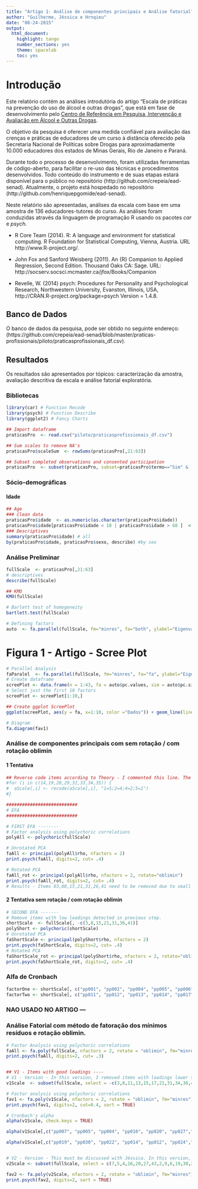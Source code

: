 ```yaml
---
title: "Artigo 1- Análise de componentes principais e Análise fatorial"
author: "Guilherme, Jéssica e Hrnqieu"
date: "08-24-2015"
output:
  html_document:
    highlight: tango
    number_sections: yes
    theme: spacelab
    toc: yes
---
```


# Introdução

Este relatório contém as análises introdutória do artigo "Escala de práticas na prevenção do uso de álcool e outras drogas", que está em fase de desenvolvimento pelo [Centro de Referência em Pesquisa, Intervenção e Avaliação em Álcool e Outras Drogas](http://www.ufjf.br/crepeia/).

O objetivo da pesquisa é oferecer uma medida confiável para avaliação das crenças e práticas de educadores de um curso à distância oferecido pela Secretaria Nacional de Políticas sobre Drogas para aproximadamente 10.000 educadores dos estados de Minas Gerais, Rio de Janeiro e Paraná.

Durante todo o processo de desenvolvimento, foram utilizadas ferramentas de código-aberto, para facilitar o re-uso das técnicas e procedimentos desenvolvidos. Todo conteúdo do instrumento e de suas etapas estará disponível para o público no repositório (http://github.com/crepeia/ead-senad). Atualmente, o projeto está hospedado no repositório (http://github.com/henriquepgomide/ead-senad). 

Neste relatório são apresentadas, análises da escala com base em uma amostra de 136 educadores-tutores do curso. As análises foram conduzidas através da linguagem de programação R usando os pacotes *car* e *psych*. 

* R Core Team (2014). R: A language and environment for statistical computing. R Foundation for Statistical Computing, Vienna, Austria. URL http://www.R-project.org/.

* John Fox and Sanford Weisberg (2011). An {R} Companion to Applied Regression, Second Edition. Thousand Oaks CA: Sage. URL: http://socserv.socsci.mcmaster.ca/jfox/Books/Companion

* Revelle, W. (2014) psych: Procedures for Personality and Psychological Research, Northwestern University, Evanston, Illinois, USA, http://CRAN.R-project.org/package=psych Version = 1.4.8.



## Banco de Dados

O banco de dados da pesquisa, pode ser obtido no seguinte endereço: (https://github.com/crepeia/ead-senad/blob/master/praticas-profissionais/piloto/praticasprofissionais_df.csv).

Resultados
-------------------------

Os resultados são apresentados por tópicos: caracterização da amostra, avaliação descritiva da escala e análise fatorial exploratória.


### Bibliotecas
```r
library(car) # Function Recode
library(psych) # Function Describe
library(ggplot2) # Fancy Charts

## Import dataframe
praticasPro  <- read.csv("piloto/praticasprofissionais_df.csv")

## Sum scales to remove NA's
praticasPro$scaleSum  <- rowSums(praticasPro[,21:63])

## Subset completed observations and consented participation
praticasPro  <- subset(praticasPro, subset=praticasPro$termo=="Sim" & !is.na(praticasPro$scaleSum))
```

### Sócio-demográficas

#### Idade
```r
## Age
### Clean data
praticasPro$idade  <- as.numeric(as.character(praticasPro$idade))
praticasPro$idade[praticasPro$idade < 18 | praticasPro$idade > 68 ]  <- NA
### Descriptives
summary(praticasPro$idade) # all
by(praticasPro$idade, praticasPro$sexo, describe) #by sex

```


### Análise Preliminar

```r
fullScale  <- praticasPro[,21:63]
# descriptives
describe(fullScale)

## KMO
KMO(fullScale)

# Barlett test of homogeneity
bartlett.test(fullScale)

# Defining factors
auto  <- fa.parallel(fullScale, fm="minres", fa="both", ylabel="Eigenvalues") # yields 4 factors

```

# Figura 1 - Artigo - Scree Plot
```r
# Parallel Analysis
faParalel  <- fa.parallel(fullScale, fm="minres", fa="fa", ylabel="Eigenvalues")
# Create dataframe
screePlot <- data.frame(n = 1:43, fa = auto$pc.values, sim = auto$pc.sim)
# Select just the first 10 factors
screePlot <- screePlot[1:10,]

## Create ggplot ScreePlot
ggplot(screePlot, aes(y = fa, x=1:10, color ="Dados")) + geom_line(linetype = 1) + xlim(1,10) + geom_line(aes(y = screePlot$sim, color = "1"), linetype=4) + theme_bw() + xlab("Fatores") + ylab("Autovalores") + theme(legend.position=c(.85,.80), legend.title = element_text(size = 14), legend.text = element_text(size = 12), axis.title =element_text(size = 12)) + scale_colour_discrete(name = "Legenda", labels=c("Dados simulados","Dados da amostra")) + scale_x_continuous(breaks=c(1,3,5,7,9))

```




```r
# Diagram
fa.diagram(fav1)
```



### Análise de componentes principais com sem rotação / com rotação oblimin
#### 1 Tentativa

```r

## Reverse code items according to Theory - I commented this line. The loop is originally from other script.
#for (i in c(14,19,28,29,32,33,34,35)) {
#  aScale[,i] <- recode(aScale[,i], "1=5;2=4;4=2;5=1")
#}

###########################
# EFA
###########################

# FIRST EFA --------
# Factor analysis using polychoric correlations
polyAll <- polychoric(fullScale)

# Unrotated PCA
faAll <- principal(polyAll$rho, nfactors = 2)
print.psych(faAll, digits=2, cut= .4)

# Rotated PCA
faAll_rot <- principal(polyAll$rho, nfactors = 2, rotate="oblimin")
print.psych(faAll_rot, digits=2, cut= .4)
# Results - Items 03,08,15,21,31,26,41 need to be removed due to small loadings < (.4).

```


#### 2 Tentativa sem rotação / com rotação oblimin

```r
# SECOND EFA -------
# Remove items with low loadings detected in previous step.
shortScale  <- fullScale[, -c(3,8,15,21,31,36,41)]
polyShort <- polychoric(shortScale)
# Unrotated PCA
faShortScale <- principal(polyShort$rho, nfactors = 2)
print.psych(faShortScale, digits=2, cut= .4)
# Rotated PCA
faShortScale_rot <- principal(polyShort$rho, nfactors = 2, rotate="oblimin")
print.psych(faShortScale_rot, digits=2, cut= .4)
```

### Alfa de Cronbach
```r
factorOne <- shortScale[, c("pp001", "pp002", "pp004", "pp005", "pp006", "pp007", "pp009", "pp010", "pp016", "pp020", "pp026", "pp027", "pp028", "pp032", "pp038", "pp039", "pp043")]
factorTwo <- shortScale[, c("pp011", "pp012", "pp013", "pp014", "pp017", "pp018", "pp019", "pp022", "pp023", "pp024", "pp025", "pp029", "pp030", "pp033", "pp034", "pp035", "pp037", "pp040", "pp042")]
```



### NAO USADO NO ARTIGO ---
### Análise Fatorial com método de fatoração dos mínimos resíduos e rotação oblimin.

```r
# Factor Analysis using polychoric correlations
faAll <- fa.poly(fullScale, nfactors = 2, rotate = "oblimin", fm="minres")
print.psych(faAll, digits=2, cut= .3)


## V1 - Items with good loadings ----
# V1 - Version - In this version, I removed items with loadings lower than .4. The proportion of explained variance is 40%. The Cronbach's alpha was 0.90 (CI_95 = .87 - .93); factor 1 alpha's = 0.86, factor 2 alpha's =  0.89. Item pp007 should be evaluated because it is skewed.
v1Scale  <- subset(fullScale, select = -c(3,8,11,13,15,17,21,31,34,36,41))

# Factor analysis using polychoric correlations
fav1 <- fa.poly(v1Scale, nfactors = 2, rotate = "oblimin", fm="minres")
print.psych(fav1, digits=2, cut=0.4, sort = TRUE)

# Cronbach's alpha
alpha(v1Scale, check.keys = TRUE)

alpha(v1Scale[,c("pp007", "pp005", "pp004", "pp016", "pp020", "pp027","pp043", "pp002","pp009","pp006","pp032","pp039","pp010","pp026", "pp001","pp028","pp038")], check.keys = TRUE)

alpha(v1Scale[,c("pp019", "pp030", "pp022", "pp014", "pp012", "pp024","pp033", "pp035","pp025","pp023","pp018","pp040","pp037","pp042", "pp029")], check.keys = TRUE)


# V2 - Version - This must be discussed with Jéssica. In this version, I removed items with loadings lower than .6, which reduced the number of items to 17. The proportion of explained variance is 48%. The alpha was .86. The correlation between factors was .44.
v2Scale <- subset(fullScale, select = c(7,5,4,16,20,27,43,2,9,6,19,30,22,14,12,24,33))

fav2 <- fa.poly(v2Scale, nfactors = 2, rotate = "oblimin", fm="minres")
print.psych(fav2, digits=2, sort = TRUE)
```


